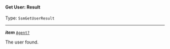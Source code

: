 


#### Get User: Result

Type: `SsmGetUserResult`

---

***item*** [`Agent?`](/docs/ssm-chaincode-models--page#ssm-chaincode-agent)

The user found.


